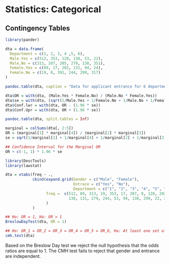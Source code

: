 # Statistics: Categorical {-}

## Contingency Tables

```r
library(pander)

dta = data.frame(
  Department = c(1, 2, 3, 4 ,5, 6),
  Male.Yes = c(512, 353, 120, 138, 53, 22),
  Male.No = c(313, 207, 205, 279, 138, 351),
  Female.Yes = c(89, 17, 202, 131, 94, 24),
  Female.No = c(19, 8, 391, 244, 299, 317)
)

pandoc.table(dta, caption = "Data for applicant entrance for 6 departments")

```

```r
dta$OR = with(dta, (Male.Yes * Female.No) / (Male.No * Female.Yes))
dta$se = with(dta, (sqrt(1/Male.Yes + 1/Female.No + 1/Male.No + 1/Female.Yes)))
dta$Conf.lwr = with(dta, OR - (1.96 * se))
dta$Conf.Upr = with(dta, OR + (1.96 * se))

pandoc.table(dta, split.tables = Inf)

```

```r

marginal = colSums(dta[, 2:5])
OR = (marginal[1] * marginal[4]) / (marginal[2] * marginal[3])
se = sqrt(1/marginal[1] + 1/marginal[4] + 1/marginal[2] + 1/marginal[3])

## Confidence Interval for the Marginal OR
OR + c(-1, 1) * 1.96 * se

```

```r
library(DescTools)
library(lawstat)

dta = xtabs(freq ~ .,
            cbind(expand.grid(Gender = c("Male", "Female"),
                              Entrace = c("Yes", "No"),
                              Department = c("1", "2", "3", "4", "5", "6")),
                  freq =  c(512, 89, 313, 19, 353, 17, 207, 8, 120, 202, 205, 391,
                            138, 131, 279, 244, 53, 94, 138, 299, 22, 24, 351, 317)
                  )
            )

## Ho: OR = 1, Ha: OR > 1
BreslowDayTest(dta, OR = 1)

## Ho: OR_1 = OR_2 = OR_3 = OR_4 = OR_5 = OR_6, Ha: At least one set of OR are not equal
cmh.test(dta)

```

Based on the Breslow Day test we reject the null hypothesis that the odds ratios are equal to 1. The CMH test fails to reject that gender and entrance are independent.
